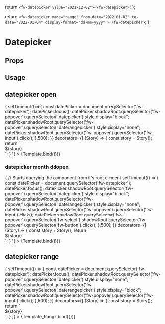 
  return `<fw-datepicker value="2021-12-02"></fw-datepicker>`;
};

  return `<fw-datepicker
            mode="range"
            from-date="2022-01-02"
            to-date="2022-01-04"
            display-format="dd-mm-yyyy"
          ></fw-datepicker>`;
};


# Datepicker

<Meta
  title='Datepicker'
  component='fw-datepicker'
/>

## Props

<Props of="fw-datepicker"/>

## Usage

## datepicker open
<Preview>
  <Story 
    name='Default'
    play={ async ({ canvasElement }) => {
      setTimeout(()=>{
        const datePicker = document.querySelector('fw-datepicker');
        datePicker.focus();
        datePicker.shadowRoot.querySelector('fw-popover').querySelector('.datepicker').style.display="block";
        datePicker.shadowRoot.querySelector('fw-popover').querySelector('.daterangepicker').style.display="none";
        datePicker.shadowRoot.querySelector('fw-popover').querySelector('fw-input').click();    
      },500);
    }}
    decorators={[
      (Story) => {
        const story = Story();
        return `<div>${story}</div>`;
      }
    ]}
  >
    {Template.bind({})}
  </Story>
</Preview>

### datepicker month ddopen
<Preview>
  <Story 
    name='Datepicker Open'
    play={ async ({ canvasElement }) => {
      // Starts querying the component from it's root element
      setTimeout(() => {
        const datePicker = document.querySelector('fw-datepicker');
        datePicker.focus();
        datePicker.shadowRoot.querySelector('fw-popover').querySelector('.datepicker').style.display="block";
        datePicker.shadowRoot.querySelector('fw-popover').querySelector('.daterangepicker').style.display="none";
        datePicker.shadowRoot.querySelector('fw-popover').querySelector('fw-input').click();
        datePicker.shadowRoot.querySelector('fw-popover').querySelector('fw-select').shadowRoot.querySelector('fw-popover').querySelector('fw-button').click();
      },500);
    }}
    decorators={[
      (Story) => {
        const story = Story();
        return `<div>${story}</div>`;
      }
    ]}
  >
    {Template.bind({})}
  </Story>
</Preview>

## datepicker range
<Preview>
  <Story 
    name='DatePicker Range'
    play={ async ({ canvasElement }) => {
        setTimeout(() => {
          const datePicker = document.querySelector('fw-datepicker');
          datePicker.focus();
          datePicker.shadowRoot.querySelector('fw-popover').querySelector('.datepicker').style.display="none";
          datePicker.shadowRoot.querySelector('fw-popover').querySelector('.daterangepicker').style.display="block";
          datePicker.shadowRoot.querySelector('fw-popover').querySelector('fw-input').click();
      },500);
    }}
    decorators={[
      (Story) => {
        const story = Story();
        return `<div>${story}</div>`;
      }
    ]}
  >
    {Template_Range.bind({})}
  </Story>
</Preview>

